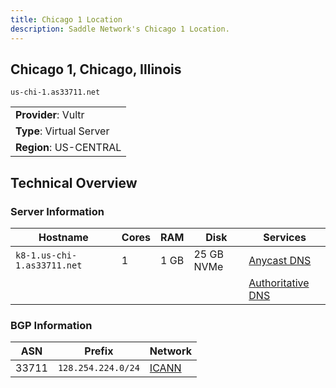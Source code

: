 ```yaml
---
title: Chicago 1 Location
description: Saddle Network's Chicago 1 Location.
---
```


## Chicago 1, Chicago, Illinois
`us-chi-1.as33711.net`

||
|---|
| **Provider**: Vultr |
| **Type**: Virtual Server |
| **Region**: US-CENTRAL |

## Technical Overview

### Server Information
| Hostname | Cores | RAM | Disk | Services |
| --- | --- | --- | --- | --- |
| `k8-1.us-chi-1.as33711.net` | 1 | 1 GB | 25 GB NVMe | [Anycast DNS](/infra/anycast/dns) |
| | | | | [Authoritative DNS](/infra/anycast/auth-dns) |

### BGP Information
| ASN | Prefix | Network |
| --- | --- | --- |
| 33711 | `128.254.224.0/24` | [ICANN](/infra/nets/icann) |